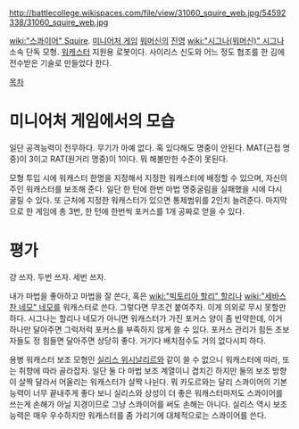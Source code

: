 http://battlecollege.wikispaces.com/file/view/31060_squire_web.jpg/54592338/31060_squire_web.jpg

[[wiki:"스콰이어" Squire]]. [[미니어처 게임]] [[워머신]]의 [[진영]] [[wiki:"시그나(워머신)" 시그나]] 소속 단독 모형. [[워캐스터]] 지원용 로봇이다. 사이리스 신도와 어느 정도 협조를 한 김에 전수받은 기술로 만들었다 한다.

[[목차]]
= 미니어처 게임에서의 모습 =
일단 공격능력이 전무하다. 무기가 아예 없다. 혹 있다해도 명중이 안된다. MAT(근접 명중)이 3이고 RAT(원거리 명중)이 1이다. 뭐 해볼만한 수준이 못된다.

모형 투입 시에 워캐스터 한명을 지정해서 지정한 워캐스터에 배정할 수 있으며, 자신의 주인 워캐스터를 보조해 준다. 일단 한 턴에 한번 마법 명중굴림을 실패했을 시에 다시 굴릴 수 있다. 또 근처에 지정한 워캐스터가 있으면 통제범위를 2인치 늘려준다. 마지막으로 한 게임에 총 3번, 한 턴에 한번씩 포커스를 1개 공짜로 얻을 수 있다.


= 평가 =
걍 쓰자. 두번 쓰자. 세번 쓰자.

내가 마법을 좋아하고 마법을 잘 쓴다, 혹은 [[wiki:"빅토리아 할리" 할리]]나 [[wiki:"세바스찬 네모" 네모]]를 워캐스터로 쓴다. 그렇다면 무조건 붙여주자. 이게 의외로 무시 못할만 하다. 시그나는 할리나 네모가 아니면 워캐스터가 가진 포커스 양이 좀 빈약한데, 이거 하나만 달아주면 그럭저럭 포커스를 부족하지 않게 쓸 수 있다. 포커스 관리가 힘든 초보자들도 정 힘들면 달아주면 상당히 좋다. 거기다 배치점수도 거의 없다시피 하다.

용병 워캐스터 보조 모형인 [[실리스 위시날리르]]와 같이 쓸 수 없으니 워캐스터에 따라, 또는 취향에 따라 골라잡자. 일단 둘 다 마법 보조 계열이니 겹치긴 하지만 둘의 보조 방향이 살짝 달라서 어울리는 워캐스터가 살짝 나뉜다. 뭐 카도르와는 달리 스콰이어의 기본 능력이 너무 끝내주게 좋다 보니 실리스와 상성이 더 좋은 워캐스터마저도 스콰이어를 쓰는게 손해가 아닐 지경이므로 그냥 스콰이어를 써도 손해는 아니다. 실리스 역시 보조 능력은 매우 우수하지만 워캐스터를 좀 가리기에 대체적으로는 스콰이어를 쓴다.
